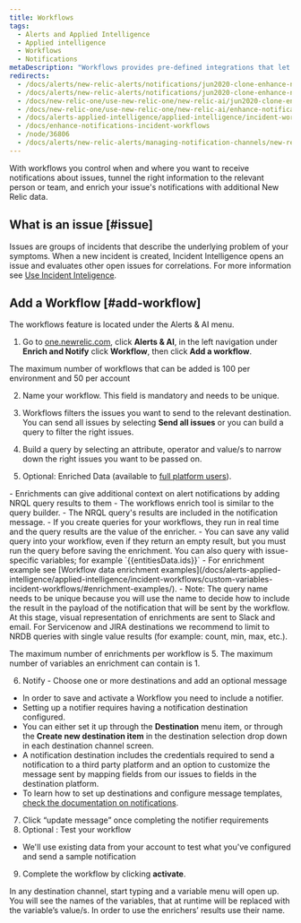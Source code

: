 ```yaml
---
title: Workflows
tags:
  - Alerts and Applied Intelligence
  - Applied intelligence
  - Workflows
  - Notifications
metaDescription: "Workflows provides pre-defined integrations that let you customize webhooks to establish two-way integrations with your external incident management tool."
redirects:
  - /docs/alerts/new-relic-alerts/notifications/jun2020-clone-enhance-notifications-using-new-relic-incident-workflows
  - /docs/alerts/new-relic-alerts/notifications/jun2020-clone-enhance-notifications-using-incident-workflows
  - /docs/new-relic-one/use-new-relic-one/new-relic-ai/jun2020-clone-enhance-notifications-using-incident-workflows
  - /docs/new-relic-one/use-new-relic-one/new-relic-ai/enhance-notifications-using-incident-workflows
  - /docs/alerts-applied-intelligence/applied-intelligence/incident-workflows/enhance-notifications-incident-workflows
  - /docs/enhance-notifications-incident-workflows
  - /node/36806
  - /docs/alerts/new-relic-alerts/managing-notification-channels/new-relic-connect/
---
```



With workflows you control when and where you want to receive notifications about issues, tunnel the right information to the relevant person or team, and enrich your issue's notifications with additional New Relic data.

## What is an issue [#issue]
Issues are groups of incidents that describe the underlying problem of your symptoms. When a new incident is created, Incident Intelligence opens an issue and evaluates other open issues for correlations. For more information see [Use Incident Inteligence](/docs/alerts-applied-intelligence/applied-intelligence/incident-intelligence/use-incident-intelligence/).

## Add a Workflow [#add-workflow]

The workflows feature is located under the Alerts & AI menu.

1. Go to [one.newrelic.com](one.newrelic.com), click **Alerts & AI**, in the left navigation under **Enrich and Notify** click **Workflow**, then click **Add a workflow**.

<Callout variant="tip">
The maximum number of workflows that can be added is 100 per environment and 50 per account
</Callout>

2. Name your workflow. This field is mandatory and needs to be unique.

3. Workflows filters the issues you want to send to the relevant destination. You can send all issues by selecting **Send all issues** or you can build a query to filter the right issues.

4. Build a query by selecting an attribute, operator and value/s to narrow down the right issues you want to be passed on.

5. Optional: Enriched Data (available to [full platform users](//docs/accounts/accounts-billing/new-relic-one-user-management/new-relic-one-user-model-understand-user-structure/#user-type)).

<CollapserGroup>
  <Collapser
    className="freq-link"
    id="enrich"
    title="Enrichments"
  >
- Enrichments can give additional context on alert notifications by adding NRQL query results to them
- The workflows enrich tool is similar to the query builder.
- The NRQL query's results are included in the notification message.
- If you create queries for your workflows, they run in real time and the query results are the value of the enricher.
- You can save any valid query into your workflow, even if they return an empty result, but you must run the query before saving the enrichment. You can also query with issue-specific variables; for example `{{entitiesData.ids}}`
- For enrichment example see [Workflow data enrichment examples](/docs/alerts-applied-intelligence/applied-intelligence/incident-workflows/custom-variables-incident-workflows/#enrichment-examples/).
- Note: The query name needs to be unique because you will use the name to decide how to include the result in the payload of the notification that will be sent by the workflow.

<Callout variant="important">
  At this stage, visual representation of enrichments are sent to Slack and email. For Servicenow and JIRA destinations we recommend to limit to NRDB queries with single value results (for example: count, min, max, etc.).
  
  The maximum number of enrichments per workflow is 5. The maximum number of variables an enrichment can contain is 1.
</Callout>
</Collapser>
  
 6. Notify -  Choose one or more destinations and add an optional message
  
<Collapser
        className="freq-link"
        id="notif"
        title="Notifier"
    >
 
- In order to save and activate a Workflow you need to include a notifier.
- Setting up a notifier requires having a notification destination configured. 
- You can either set it up through the **Destination** menu item, or through the **Create new destination item** in the destination selection drop down in each destination channel screen.        
- A notification destination includes the credentials required to send a notification to a third party platform and an option to customize the message sent by mapping fields from our issues to fields in the destination platform.
- To learn how to set up destinations and configure message templates, [check the documentation on notifications](/docs/alerts-applied-intelligence/notifications/destinations/).
</Collapser>
</CollapserGroup>

7. Click “update message” once completing the notifier requirements
8. Optional : Test your workflow 
- We'll use existing data from your account to test what you've configured and send a sample notification
9. Complete the workflow by clicking **activate**. 

<Callout variant="tip">
In any destination channel, start typing and a variable menu will open up. You will see the names of the variables, that at runtime will be replaced with the variable’s value/s. In order to use the enrichers’ results use their name.
</Callout>






